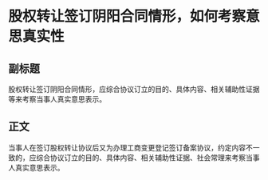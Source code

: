 # 股权转让签订阴阳合同情形，如何考察意思真实性
## 副标题
股权转让签订阴阳合同情形，应综合协议订立的目的、具体内容、相关辅助性证据等来考察当事人真实意思表示。
## 正文
当事人在签订股权转让协议后又为办理工商变更登记签订备案协议，约定内容不一致的，应综合协议订立的目的、具体内容、相关辅助性证据、社会常理来考察当事人真实意思表示。
